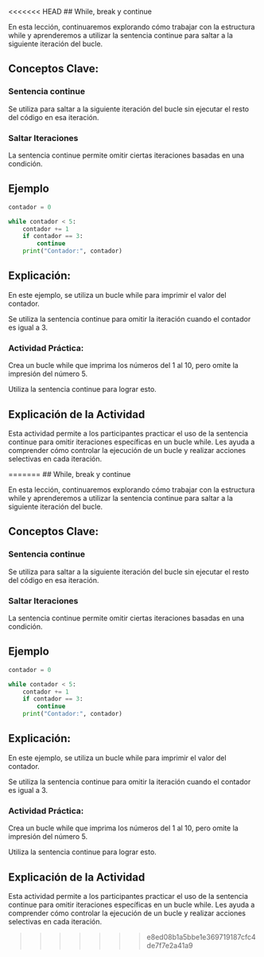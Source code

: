 <<<<<<< HEAD
## While, break y continue

En esta lección, continuaremos explorando cómo trabajar con la estructura while y aprenderemos a utilizar la sentencia continue para saltar a la siguiente iteración del bucle.

## Conceptos Clave:

### Sentencia continue

Se utiliza para saltar a la siguiente iteración del bucle sin ejecutar el resto del código en esa iteración.

### Saltar Iteraciones

La sentencia continue permite omitir ciertas iteraciones basadas en una condición.

## Ejemplo

``` python
contador = 0

while contador < 5:
    contador += 1
    if contador == 3:
        continue
    print("Contador:", contador)
```

## Explicación:

En este ejemplo, se utiliza un bucle while para imprimir el valor del contador.

Se utiliza la sentencia continue para omitir la iteración cuando el contador es igual a 3.

::: {.callout-important}
### Actividad Práctica:

Crea un bucle while que imprima los números del 1 al 10, pero omite la impresión del número 5.

Utiliza la sentencia continue para lograr esto.
:::

## Explicación de la Actividad

Esta actividad permite a los participantes practicar el uso de la sentencia continue para omitir iteraciones específicas en un bucle while. Les ayuda a comprender cómo controlar la ejecución de un bucle y realizar acciones selectivas en cada iteración.

=======
## While, break y continue

En esta lección, continuaremos explorando cómo trabajar con la estructura while y aprenderemos a utilizar la sentencia continue para saltar a la siguiente iteración del bucle.

## Conceptos Clave:

### Sentencia continue

Se utiliza para saltar a la siguiente iteración del bucle sin ejecutar el resto del código en esa iteración.

### Saltar Iteraciones

La sentencia continue permite omitir ciertas iteraciones basadas en una condición.

## Ejemplo

``` python
contador = 0

while contador < 5:
    contador += 1
    if contador == 3:
        continue
    print("Contador:", contador)
```

## Explicación:

En este ejemplo, se utiliza un bucle while para imprimir el valor del contador.

Se utiliza la sentencia continue para omitir la iteración cuando el contador es igual a 3.

::: {.callout-important}
### Actividad Práctica:

Crea un bucle while que imprima los números del 1 al 10, pero omite la impresión del número 5.

Utiliza la sentencia continue para lograr esto.
:::

## Explicación de la Actividad

Esta actividad permite a los participantes practicar el uso de la sentencia continue para omitir iteraciones específicas en un bucle while. Les ayuda a comprender cómo controlar la ejecución de un bucle y realizar acciones selectivas en cada iteración.

>>>>>>> e8ed08b1a5bbe1e369719187cfc4de7f7e2a41a9
